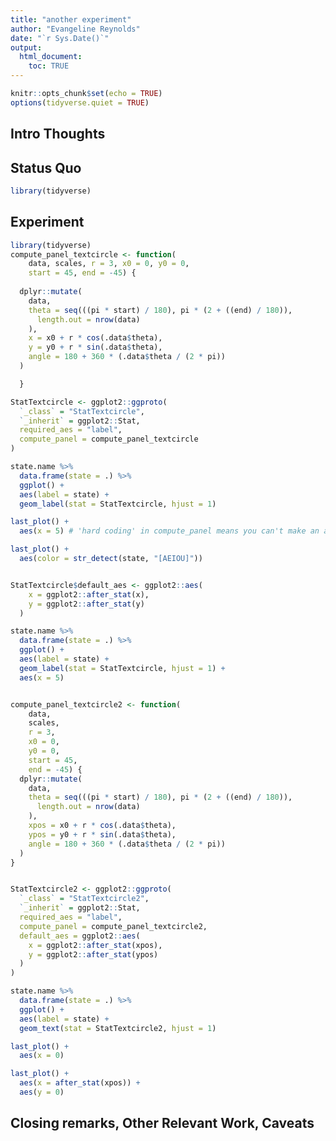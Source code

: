 ```yaml
---
title: "another experiment"
author: "Evangeline Reynolds"
date: "`r Sys.Date()`"
output: 
  html_document:
    toc: TRUE
---
```


```r
knitr::opts_chunk$set(echo = TRUE)
options(tidyverse.quiet = TRUE)
```




## Intro Thoughts


## Status Quo

```r
library(tidyverse)

```

## Experiment

```r
library(tidyverse)
compute_panel_textcircle <- function(
    data, scales, r = 3, x0 = 0, y0 = 0, 
    start = 45, end = -45) {
  
  dplyr::mutate(
    data,
    theta = seq(((pi * start) / 180), pi * (2 + ((end) / 180)),
      length.out = nrow(data)
    ),
    x = x0 + r * cos(.data$theta),
    y = y0 + r * sin(.data$theta),
    angle = 180 + 360 * (.data$theta / (2 * pi))
  )

  }

StatTextcircle <- ggplot2::ggproto(
  `_class` = "StatTextcircle",
  `_inherit` = ggplot2::Stat,
  required_aes = "label",
  compute_panel = compute_panel_textcircle
)

state.name %>% 
  data.frame(state = .) %>% 
  ggplot() + 
  aes(label = state) + 
  geom_label(stat = StatTextcircle, hjust = 1)

last_plot() + 
  aes(x = 5) # 'hard coding' in compute_panel means you can't make an adjustment

last_plot() + 
  aes(color = str_detect(state, "[AEIOU]"))


StatTextcircle$default_aes <- ggplot2::aes(
    x = ggplot2::after_stat(x),
    y = ggplot2::after_stat(y)
  )

state.name %>% 
  data.frame(state = .) %>% 
  ggplot() + 
  aes(label = state) + 
  geom_label(stat = StatTextcircle, hjust = 1) + 
  aes(x = 5)


compute_panel_textcircle2 <- function(
    data,
    scales,
    r = 3,
    x0 = 0,
    y0 = 0,
    start = 45,
    end = -45) {
  dplyr::mutate(
    data,
    theta = seq(((pi * start) / 180), pi * (2 + ((end) / 180)),
      length.out = nrow(data)
    ),
    xpos = x0 + r * cos(.data$theta),
    ypos = y0 + r * sin(.data$theta),
    angle = 180 + 360 * (.data$theta / (2 * pi))
  )
}


StatTextcircle2 <- ggplot2::ggproto(
  `_class` = "StatTextcircle2",
  `_inherit` = ggplot2::Stat,
  required_aes = "label",
  compute_panel = compute_panel_textcircle2,
  default_aes = ggplot2::aes(
    x = ggplot2::after_stat(xpos),
    y = ggplot2::after_stat(ypos)
  )
)

state.name %>% 
  data.frame(state = .) %>% 
  ggplot() + 
  aes(label = state) + 
  geom_text(stat = StatTextcircle2, hjust = 1) 

last_plot() + 
  aes(x = 0)

last_plot() + 
  aes(x = after_stat(xpos)) + 
  aes(y = 0)

```







## Closing remarks, Other Relevant Work, Caveats
